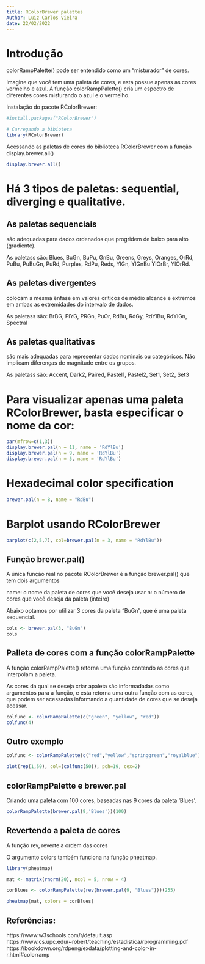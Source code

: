 ```yaml
---
title: RColorBrewer palettes
Author: Luiz Carlos Vieira
date: 22/02/2022
---
```


# Introdução

colorRampPalette() pode ser entendido como um “misturador” de cores.

Imagine que você tem uma paleta de cores, e esta possue apenas as cores vermelho e azul. A função 
colorRampPalette() cria um espectro de diferentes cores misturando o azul e o vermelho. 


Instalação do pacote RColorBrewer:
```r
#install.packages("RColorBrewer")

# Carregando a bibioteca
library(RColorBrewer)
```
  

Acessando as paletas de cores do biblioteca RColorBrewer com a função display.brewer.all()
```r
display.brewer.all()
```


# Há 3 tipos de paletas: sequential, diverging e qualitative.

## As paletas sequenciais

são adequadas para dados ordenados que progridem de baixo para alto (gradiente).

As paletass são: Blues, BuGn, BuPu, GnBu, Greens, Greys, Oranges, OrRd, PuBu, PuBuGn, PuRd, Purples,
RdPu, Reds, YlGn, YlGnBu YlOrBr, YlOrRd.


## As paletas divergentes
colocam a mesma ênfase em valores críticos de médio alcance e extremos em ambas as extremidades do intervalo 
de dados.

As paletass são: BrBG, PiYG, PRGn, PuOr, RdBu, RdGy, RdYlBu, RdYlGn, Spectral

## As paletas qualitativas 

são mais adequadas para representar dados nominais ou categóricos. Não implicam diferenças de magnitude entre
os grupos.

As paletass são: Accent, Dark2, Paired, Pastel1, Pastel2, Set1, Set2, Set3


# Para visualizar apenas uma paleta RColorBrewer, basta especificar o nome da cor:
```r
par(mfrow=c(1,3))
display.brewer.pal(n = 11, name = 'RdYlBu')
display.brewer.pal(n = 9, name = 'RdYlBu')
display.brewer.pal(n = 5, name = 'RdYlBu')

```



# Hexadecimal color specification 
```r
brewer.pal(n = 8, name = "RdBu")

```


# Barplot usando RColorBrewer
```r
barplot(c(2,5,7), col=brewer.pal(n = 3, name = "RdYlBu"))

```

## Função brewer.pal()

A única função real no pacote RColorBrewer é a função brewer.pal() que tem dois argumentos

name: o nome da paleta de cores que você deseja usar
n: o número de cores que você deseja da paleta (inteiro)

Abaixo optamos por utilizar 3 cores da paleta "BuGn", que é uma paleta sequencial.
```r
cols <- brewer.pal(3, "BuGn")
cols

```


## Palleta de cores com a função colorRampPalette

A função colorRampPalette() retorna uma função contendo as cores que interpolam a paleta.

As cores da qual se deseja criar apaleta são informadadas como argumentos para a função,
e esta retorna uma outra função com as cores, que podem ser acessadas informando a quantidade de cores 
que se deseja acessar. 
```r
colfunc <- colorRampPalette(c("green", "yellow", "red"))
colfunc(4)
```


## Outro exemplo
```r
colfunc <- colorRampPalette(c("red","yellow","springgreen","royalblue"))

plot(rep(1,50), col=(colfunc(50)), pch=19, cex=2)

```

## colorRampPalette e brewer.pal

Criando uma paleta com 100 cores, baseadas nas 9 cores da oaleta 'Blues'. 
```r
colorRampPalette(brewer.pal(9,'Blues'))(100)
```


## Revertendo a paleta de cores

A função rev, reverte a ordem das cores

O argumento colors também funciona na função pheatmap.
```r
library(pheatmap)

mat <- matrix(rnorm(20), ncol = 5, nrow = 4) 

corBlues <- colorRampPalette(rev(brewer.pal(9, "Blues")))(255)

pheatmap(mat, colors = corBlues) 

```



## Referências:

https://www.w3schools.com/r/default.asp
https://www.cs.upc.edu/~robert/teaching/estadistica/rprogramming.pdf
https://bookdown.org/rdpeng/exdata/plotting-and-color-in-r.html#colorramp

